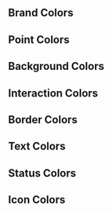 
<Meta title="Design/Color Palette" />

## Brand Colors

<ColorPalette>
  <ColorItem
    title="Brand Colors"
    colors={{
      Primary: ["#10B981"],
      Secondary: ["#34D399"],
      Tertiary: ["#A3E635"],
      gradient: ["linear-gradient(to right, #10B981, #A3E635)"],
    }}
  />
</ColorPalette>

## Point Colors

<ColorPalette>
  <ColorItem
    title="Point Colors"
    colors={{
      Purple: ["#A855F7"],
      Blue: ["#3B82F6"],
      cyan: ["#06B6D4"],
      Pink: ["#EC4899"],
      Rose: ["#F43F5E"],
      Orange: ["#F97316"],
      Yellow: ["#EAB308"],
    }}
  />
</ColorPalette>

## Background Colors

<ColorPalette>
  <ColorItem
    title="Background Colors"
    colors={{
      Primary: ["#0F172A"],
      Secondary: ["#1E293B"],
      Tertiary: ["#334155"],
      Inverse: ["#FFF"],
    }}
  />
</ColorPalette>

## Interaction Colors

<ColorPalette>
  <ColorItem
    title="Interaction Colors"
    colors={{
      Inactive: ["#94A3B8"],
      Hover: ["#059669"],
      Pressed: ["#047857"],
      Focus: ["#108981"],
    }}
  />
</ColorPalette>

## Border Colors

<ColorPalette>
  <ColorItem
    title="Border Colors"
    colors={{
      Primary: ["rgba(248, 250, 252, 0.5)"],
    }}
  />
</ColorPalette>

## Text Colors

<ColorPalette>
  <ColorItem
    title="Text Colors"
    colors={{
      Primary: ["#F8FAFC"],
      Secondary: ["#CBD5E1"],
      Tertiary: ["#E2E8F0"],
      Default: ["#64748B"],
      Inverse: ["#FFFFFF"],
      Disabled: ["#94A3B8"],
    }}
  />
</ColorPalette>

## Status Colors

<ColorPalette>
  <ColorItem
    title="Status Colors"
    colors={{
      Danger: ["#DC2626"],
    }}
  />
</ColorPalette>

## Icon Colors

<ColorPalette>
  <ColorItem
    title="Icon Colors"
    colors={{
      Primary: ["#64748B"],
      Inverse: ["#F8FAFC"],
      Brand: ["#108981"],
    }}
  />
</ColorPalette>
